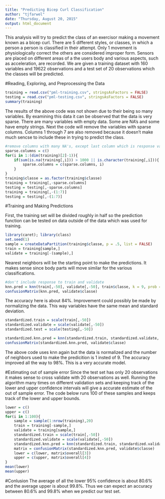 ```yaml
---
title: "Predicting Bicep Curl Classification"
author: "tjfarwel"
date: "Thursday, August 20, 2015"
output: html_document
---
```


This analysis will try to predict the class of an exercisor making a movement known as a bicep curl. There are 5 different styles, or classes, in which a person a person is classified in their attempt. Only 1 movement is physiologically correct the others are considered improper form. Sensors are placed on different areas of a the users body and various aspects, such as acceleration, are recorded. We are given a training dataset with 160 variables and 19622 observations and a test set of 20 observations which the classes will be predicted.

#Reading, Exploring, and Preprocessing the Data

```r
training = read.csv("pml-training.csv", stringsAsFactors = FALSE)
testing = read.csv("pml-testing.csv", stringsAsFactors = FALSE)
summary(training)
```
The results of the above code was not shown due to their being so many variables. By examining this data it can be observed that
the data is very sparse. There are many variables with empty data. Some are NA's and some have empty strings. Next the code
will remove the variables with sparse columns. Columns 1 through 7 are also removed because it doesn't make much sencse to include these in trying to predict the class.


```r
#remove columns with many NA's, except last column which is response variable
sparse.columns = c()
for(i in 1:(dim(training)[2]-1)){
    if(sum(is.na(training[,i])) > 1000 || is.character(training[,i])){
        sparse.columns = c(sparse.columns, i)
    }
}
training$classe = as.factor(training$classe)
training = training[,-sparse.columns]
testing = testing[,-sparse.columns]
training = training[,-(1:7)]
testing = testing[,-(1:7)]
```

#Training and Making Predictions

First, the training set will be divided roughly in half so the prediction function can be tested on data outside of the data
which was used for training.  

```r
library(caret); library(class)
set.seed(1)
sample = createDataPartition(training$classe, p = .5, list = FALSE)
train = training[sample,]
validate = training[-(sample),]
```

Nearest neighbors will be the starting point to make the predictions. It makes sense since body parts will move similar
for the various classifications. 

```r
#don't include response to train and validate
knn.pred = knn(train[,-50], validate[,-50], train$classe, k = 9, prob = TRUE)
confusionMatrix(knn.pred, validate$classe) 
```

The accuracy here is about 84%. Improvement could possibly be made by normalizing the data. This way variables have the same 
mean and standard deviation. 

```r
standardized.train = scale(train[,-50])
standardized.validate = scale(validate[,-50])
standardized.test = scale(testing[,-50])

standardized.knn.pred = knn(standardized.train, standardized.validate, train$classe, k = 1, prob = TRUE)
confusionMatrix(standardized.knn.pred, validate$classe) 
```

The above code uses knn again but the data is normalized and the number of neighbors used to make the predicition is 1 insted
of 9. The accuracy improved all the way to 98%. This is a very accurate model. 

#Estimating out of sample error
Since the test set has only 20 observations it makes sense to cross validate with 20 observations as well. Running the algorithm many times on different validation sets and keeping track of the lower and upper confidence intervals will give a accurate estimate of the out of sample error. The code below runs 100 of these samples and keeps track of the lower and upper bounds.

```r
lower = c()
upper = c()
for(i in 1:100){
    sample = sample(1:nrow(training),20)
    train = training[-sample,]
    validate = training[sample,]
    standardized.train = scale(train[,-50])
    standardized.validate = scale(validate[,-50])
    standardized.knn.pred = knn(standardized.train, standardized.validate, train$classe, k = 1, prob = TRUE)
    matrix = confusionMatrix(standardized.knn.pred, validate$classe) 
    lower = c(lower, matrix$overall[3])
    upper = c(upper, matrix$overall[4])
}
mean(lower)
mean(upper)
```


#Conlusion
The average of all the lower 95% confidence is about 80.6% and the average upper is about 99.8%. Thus we can expect an accuracy
between 80.6% and 99.8% when we predict our test set.

